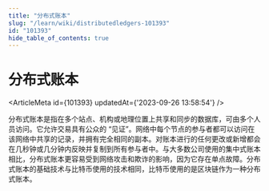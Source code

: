 ```yaml
---
title: "分布式账本"
slug: "/learn/wiki/distributedledgers-101393"
id: "101393"
hide_table_of_contents: true
---
```



# 分布式账本

<ArticleMeta id={101393} updatedAt={'2023-09-26 13:58:54'} />
<div className='border-solid border-b border-t-0 my-4 border-[var(--ifm-color-gray-300)]' />

分布式账本是指在多个站点、机构或地理位置上共享和同步的数据库，可由多个人员访问。它允许交易具有公众的 “见证”。网络中每个节点的参与者都可以访问在该网络中共享的记录，并拥有完全相同的副本。对账本进行的任何更改或新增都会在几秒钟或几分钟内反映并复制到所有参与者中。与大多数公司使用的集中式账本相比，分布式账本更容易受到网络攻击和欺诈的影响，因为它存在单点故障。分布式账本的基础技术与比特币使用的技术相同，比特币使用的是区块链作为一种分布式账本。
